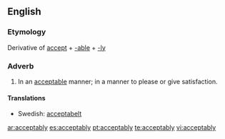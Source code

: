 ==English==
===Etymology===
Derivative of [[accept]] + [[-able]] + [[-ly]]
===Adverb===
{{en-adv}}
#In an [[acceptable]] manner; in a manner to please or give satisfaction.

====Translations====
*Swedish: [[acceptabelt]]

[[ar:acceptably]]
[[es:acceptably]]
[[pt:acceptably]]
[[te:acceptably]]
[[vi:acceptably]]